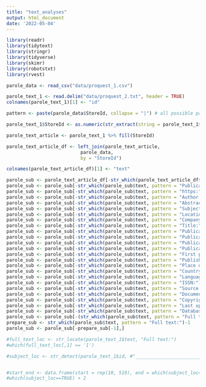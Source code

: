 ```yaml
---
title: "text_analyses"
output: html_document
date: '2022-05-04'
---
```


```r
library(readr)
library(tidytext)
library(stringr)
library(tidyverse) 
library(skimr)
library(robotstxt)
library(rvest) 
```

```r
parole_data <- read_csv("data/proquest_1.csv")
```

```r
parole_text_1 <- read.delim("data/proquest_2.txt", header = TRUE)
colnames(parole_text_1)[1] <- "id"
```

```r

pattern <- paste(parole_data$StoreId, collapse = "|") # all possible patterns

parole_text_1$StoreId <- as.numeric(str_extract(string = parole_text_1$id, pattern = pattern))

parole_text_article <- parole_text_1 %>% fill(StoreId)

parole_text_article_df <- left_join(parole_text_article, 
                           parole_data,
                           by = "StoreId")

```


```r
colnames(parole_text_article_df)[1] <- "text"
```

```r
parole_sub <- parole_text_article_df[-str_which(parole_text_article_df$text, pattern = "ProQuest document ID:"),]
parole_sub <- parole_sub[-str_which(parole_sub$text, pattern = "Publication info:"),]
parole_sub <- parole_sub[-str_which(parole_sub$text, pattern = "https:"),]
parole_sub <- parole_sub[-str_which(parole_sub$text, pattern = "Author:"),]
parole_sub <- parole_sub[-str_which(parole_sub$text, pattern = "Abstract:"),]
parole_sub <- parole_sub[-str_which(parole_sub$text, pattern = "Subject:"),]
parole_sub <- parole_sub[-str_which(parole_sub$text, pattern = "Location:"),]
parole_sub <- parole_sub[-str_which(parole_sub$text, pattern = "Company / organization:"),]
parole_sub <- parole_sub[-str_which(parole_sub$text, pattern = "Title:"),]
parole_sub <- parole_sub[-str_which(parole_sub$text, pattern = "Publication title:"),]
parole_sub <- parole_sub[-str_which(parole_sub$text, pattern = "Publication year:"),]
parole_sub <- parole_sub[-str_which(parole_sub$text, pattern = "Publication date:"),]
parole_sub <- parole_sub[-str_which(parole_sub$text, pattern = "Publication subject:"),]
parole_sub <- parole_sub[-str_which(parole_sub$text, pattern = "First page:"),]
parole_sub <- parole_sub[-str_which(parole_sub$text, pattern = "Publisher:"),]
parole_sub <- parole_sub[-str_which(parole_sub$text, pattern = "Place of publication:"),]
parole_sub <- parole_sub[-str_which(parole_sub$text, pattern = "Country of publication:"),]
parole_sub <- parole_sub[-str_which(parole_sub$text, pattern = "Language of publication:"),]
parole_sub <- parole_sub[-str_which(parole_sub$text, pattern = "ISSN:"),]
parole_sub <- parole_sub[-str_which(parole_sub$text, pattern = "Source type:"),]
parole_sub <- parole_sub[-str_which(parole_sub$text, pattern = "Document type:"),]
parole_sub <- parole_sub[-str_which(parole_sub$text, pattern = "Copyright:"),]
parole_sub <- parole_sub[-str_which(parole_sub$text, pattern = "Last updated:"),]
parole_sub <- parole_sub[-str_which(parole_sub$text, pattern = "Database:"),]
parole_sub <- parole_sub[-(str_which(parole_sub$text, pattern = "Full text:")-1),]
prepare_sub <- str_which(parole_sub$text, pattern = "Full text:")-1
parole_sub <- parole_sub[-prepare_sub[-1],]
```

```r
#full_text_loc <- str_locate(parole_text_1$text, "Full text:")
#which(full_text_loc[,1] == '1')

#subject_loc <- str_detect(parole_text_1$id, #"____________________________________________________________")


#start_end <- data.frame(start = rep(10, 519), end = which(subject_loc==TRUE) + 2)
#which(subject_loc==TRUE) + 2
```

```r

```
